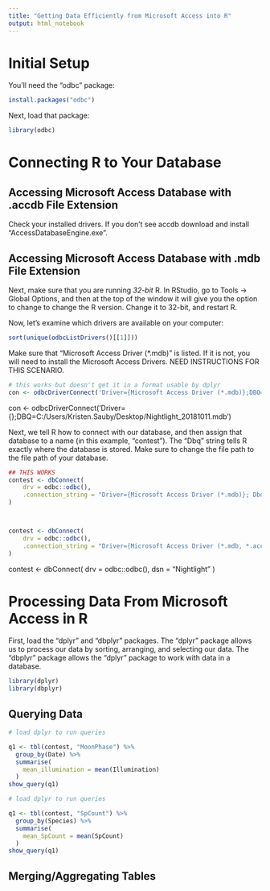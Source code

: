 ```yaml
---
title: "Getting Data Efficiently from Microsoft Access into R"
output: html_notebook
---
```


# Initial Setup

You'll need the "odbc" package:

```r
install.packages("odbc")
```

Next, load that package:

```r
library(odbc)
```

# Connecting R to Your Database


## Accessing Microsoft Access Database with .accdb File Extension

Check your installed drivers. If you don't see accdb download and install "AccessDatabaseEngine.exe". 


## Accessing Microsoft Access Database with .mdb File Extension

Next, make sure that you are running *32-bit* R. In RStudio, go to Tools -> Global Options, and then at the top of the window it will give you the option to change to change the R version. Change it to 32-bit, and restart R.

Now, let's examine which drivers are available on your computer:
```r
sort(unique(odbcListDrivers()[[1]]))
```

Make sure that "Microsoft Access Driver (*.mdb)" is listed. If it is not, you will need to install the Microsoft Access Drivers. NEED INSTRUCTIONS FOR THIS SCENARIO.


```r
# this works but doesn't get it in a format usable by dplyr
con <- odbcDriverConnect('Driver={Microsoft Access Driver (*.mdb)};DBQ=C:/Users/Kristen.Sauby/Desktop/Nightlight_20181011.mdb')
```




con <- odbcDriverConnect('Driver={};DBQ=C:/Users/Kristen.Sauby/Desktop/Nightlight_20181011.mdb')



Next, we tell R how to connect with our database, and then assign that database to a name (in this example, "contest"). The "Dbq" string tells R exactly where the database is stored. Make sure to change the file path to the file path of your database.

```r
## THIS WORKS
contest <- dbConnect(
	drv = odbc::odbc(), 
	.connection_string = "Driver={Microsoft Access Driver (*.mdb)}; Dbq=C:/Users/Kristen.Sauby/Desktop/Nightlight_20181011.mdb"
)



contest <- dbConnect(
	drv = odbc::odbc(), 
	.connection_string = "Driver={Microsoft Access Driver (*.mdb, *.accdb)}; Dbq=C:/Users/Kristen.Sauby/Documents/Projects/Misc/DatabaseTemplate.accdb"
)
```



contest <- dbConnect(
	drv = odbc::odbc(), 
	dsn = "Nightlight"
)



# Processing Data From Microsoft Access in R

First, load the "dplyr" and "dbplyr" packages. The "dplyr" package allows us to process our data by sorting, arranging, and selecting our data. The "dbplyr" package allows the "dplyr" package to work with data in a database.

```r
library(dplyr)
library(dbplyr)
```


## Querying Data


```r
# load dplyr to run queries

q1 <- tbl(contest, "MoonPhase") %>%
  group_by(Date) %>%
  summarise(
    mean_illumination = mean(Illumination)
  )
show_query(q1)
```


```r
# load dplyr to run queries

q1 <- tbl(contest, "SpCount") %>%
  group_by(Species) %>%
  summarise(
    mean_SpCount = mean(SpCount)
  )
show_query(q1)
```

## Merging/Aggregating Tables
